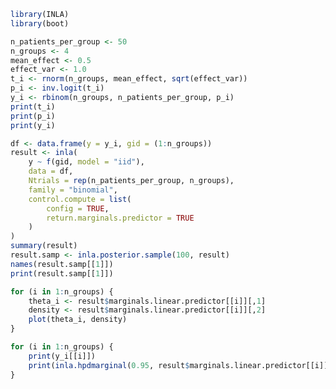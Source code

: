 ```r
library(INLA)
library(boot)
```

```r
n_patients_per_group <- 50
n_groups <- 4
mean_effect <- 0.5
effect_var <- 1.0
t_i <- rnorm(n_groups, mean_effect, sqrt(effect_var))
p_i <- inv.logit(t_i)
y_i <- rbinom(n_groups, n_patients_per_group, p_i)
print(t_i)
print(p_i)
print(y_i)
```

```r
df <- data.frame(y = y_i, gid = (1:n_groups))
result <- inla(
    y ~ f(gid, model = "iid"),
    data = df, 
    Ntrials = rep(n_patients_per_group, n_groups),
    family = "binomial",
    control.compute = list(
        config = TRUE,
        return.marginals.predictor = TRUE
    )
)
summary(result)
result.samp <- inla.posterior.sample(100, result)
names(result.samp[[1]])
print(result.samp[[1]])
```

```r
for (i in 1:n_groups) {
    theta_i <- result$marginals.linear.predictor[[i]][,1]
    density <- result$marginals.linear.predictor[[i]][,2]
    plot(theta_i, density)
}
```

```r
for (i in 1:n_groups) {
    print(y_i[[i]])
    print(inla.hpdmarginal(0.95, result$marginals.linear.predictor[[i]]))
}
```